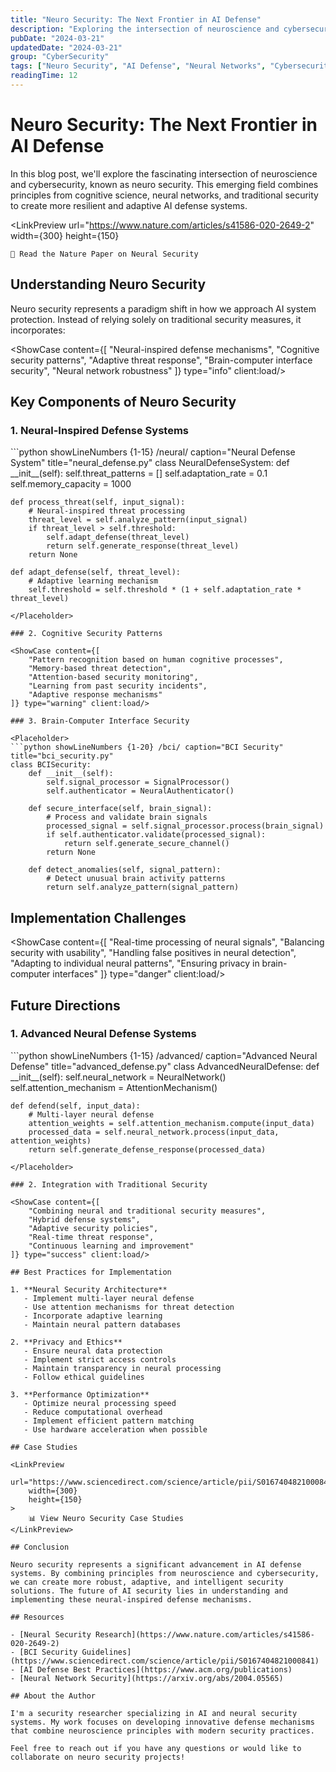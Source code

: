 ```yaml
---
title: "Neuro Security: The Next Frontier in AI Defense"
description: "Exploring the intersection of neuroscience and cybersecurity to build more resilient AI systems"
pubDate: "2024-03-21"
updatedDate: "2024-03-21"
group: "CyberSecurity"
tags: ["Neuro Security", "AI Defense", "Neural Networks", "Cybersecurity", "Machine Learning", "Brain-Computer Interface"]
readingTime: 12
---
```



# Neuro Security: The Next Frontier in AI Defense

In this blog post, we'll explore the fascinating intersection of neuroscience and cybersecurity, known as neuro security. This emerging field combines principles from cognitive science, neural networks, and traditional security to create more resilient and adaptive AI defense systems.

<LinkPreview 
    url="https://www.nature.com/articles/s41586-020-2649-2"
    width={300}
    height={150}
>
    🧠 Read the Nature Paper on Neural Security
</LinkPreview>

## Understanding Neuro Security

Neuro security represents a paradigm shift in how we approach AI system protection. Instead of relying solely on traditional security measures, it incorporates:

<ShowCase content={[
    "Neural-inspired defense mechanisms",
    "Cognitive security patterns",
    "Adaptive threat response",
    "Brain-computer interface security",
    "Neural network robustness"
]} type="info" client:load/>

## Key Components of Neuro Security

### 1. Neural-Inspired Defense Systems

<Placeholder>
```python showLineNumbers {1-15} /neural/ caption="Neural Defense System" title="neural_defense.py"
class NeuralDefenseSystem:
    def __init__(self):
        self.threat_patterns = []
        self.adaptation_rate = 0.1
        self.memory_capacity = 1000
        
    def process_threat(self, input_signal):
        # Neural-inspired threat processing
        threat_level = self.analyze_pattern(input_signal)
        if threat_level > self.threshold:
            self.adapt_defense(threat_level)
            return self.generate_response(threat_level)
        return None
        
    def adapt_defense(self, threat_level):
        # Adaptive learning mechanism
        self.threshold = self.threshold * (1 + self.adaptation_rate * threat_level)
```
</Placeholder>

### 2. Cognitive Security Patterns

<ShowCase content={[
    "Pattern recognition based on human cognitive processes",
    "Memory-based threat detection",
    "Attention-based security monitoring",
    "Learning from past security incidents",
    "Adaptive response mechanisms"
]} type="warning" client:load/>

### 3. Brain-Computer Interface Security

<Placeholder>
```python showLineNumbers {1-20} /bci/ caption="BCI Security" title="bci_security.py"
class BCISecurity:
    def __init__(self):
        self.signal_processor = SignalProcessor()
        self.authenticator = NeuralAuthenticator()
        
    def secure_interface(self, brain_signal):
        # Process and validate brain signals
        processed_signal = self.signal_processor.process(brain_signal)
        if self.authenticator.validate(processed_signal):
            return self.generate_secure_channel()
        return None
        
    def detect_anomalies(self, signal_pattern):
        # Detect unusual brain activity patterns
        return self.analyze_pattern(signal_pattern)
```
</Placeholder>

## Implementation Challenges

<ShowCase content={[
    "Real-time processing of neural signals",
    "Balancing security with usability",
    "Handling false positives in neural detection",
    "Adapting to individual neural patterns",
    "Ensuring privacy in brain-computer interfaces"
]} type="danger" client:load/>

## Future Directions

### 1. Advanced Neural Defense Systems

<Placeholder>
```python showLineNumbers {1-15} /advanced/ caption="Advanced Neural Defense" title="advanced_defense.py"
class AdvancedNeuralDefense:
    def __init__(self):
        self.neural_network = NeuralNetwork()
        self.attention_mechanism = AttentionMechanism()
        
    def defend(self, input_data):
        # Multi-layer neural defense
        attention_weights = self.attention_mechanism.compute(input_data)
        processed_data = self.neural_network.process(input_data, attention_weights)
        return self.generate_defense_response(processed_data)
```
</Placeholder>

### 2. Integration with Traditional Security

<ShowCase content={[
    "Combining neural and traditional security measures",
    "Hybrid defense systems",
    "Adaptive security policies",
    "Real-time threat response",
    "Continuous learning and improvement"
]} type="success" client:load/>

## Best Practices for Implementation

1. **Neural Security Architecture**
   - Implement multi-layer neural defense
   - Use attention mechanisms for threat detection
   - Incorporate adaptive learning
   - Maintain neural pattern databases

2. **Privacy and Ethics**
   - Ensure neural data protection
   - Implement strict access controls
   - Maintain transparency in neural processing
   - Follow ethical guidelines

3. **Performance Optimization**
   - Optimize neural processing speed
   - Reduce computational overhead
   - Implement efficient pattern matching
   - Use hardware acceleration when possible

## Case Studies

<LinkPreview 
    url="https://www.sciencedirect.com/science/article/pii/S0167404821000841"
    width={300}
    height={150}
>
    📊 View Neuro Security Case Studies
</LinkPreview>

## Conclusion

Neuro security represents a significant advancement in AI defense systems. By combining principles from neuroscience and cybersecurity, we can create more robust, adaptive, and intelligent security solutions. The future of AI security lies in understanding and implementing these neural-inspired defense mechanisms.

## Resources

- [Neural Security Research](https://www.nature.com/articles/s41586-020-2649-2)
- [BCI Security Guidelines](https://www.sciencedirect.com/science/article/pii/S0167404821000841)
- [AI Defense Best Practices](https://www.acm.org/publications)
- [Neural Network Security](https://arxiv.org/abs/2004.05565)

## About the Author

I'm a security researcher specializing in AI and neural security systems. My work focuses on developing innovative defense mechanisms that combine neuroscience principles with modern security practices.

Feel free to reach out if you have any questions or would like to collaborate on neuro security projects! 